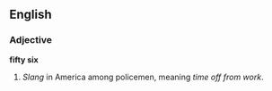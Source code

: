 ==English==

===Adjective===
'''fifty six'''

#''Slang'' in America among policemen, meaning ''time off from work''.